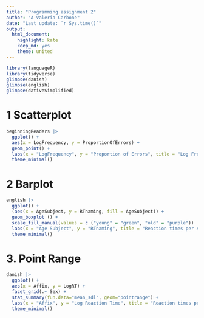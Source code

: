 ---
title: "Programming assignment 2"  
author: "A Valeria Carbone"  
date: "Last update: `r Sys.time()`"  
output:  
  html_document:  
    highlight: kate  
    keep_md: yes  
    theme: united
---

```{r}
library(languageR)
library(tidyverse)
glimpse(danish)
glimpse(english)
glimpse(dativeSimplified)
```



# 1 Scatterplot
```{r}
beginningReaders |>
  ggplot() +
  aes(x = LogFrequency, y = ProportionOfErrors) +
  geom_point() +
  labs(x = "LogFrequency", y = "Proportion of Errors", title = "Log Frequency and Proportion of Errors") +
  theme_minimal()

```






# 2 Barplot
```{r}
english |>
  ggplot() +
  (aes(x = AgeSubject, y = RTnaming, fill = AgeSubject)) +
  geom_boxplot () +
  scale_fill_manual(values = c ("young" = "green", "old" = "purple"))
  labs(x = "Age Subject", y = "RTnaming", title = "Reaction times per Age Group") +
  theme_minimal()

```


# 3. Point Range

```{r}
danish |>
  ggplot() +
  aes(x = Affix, y = LogRT) +
  facet_grid(.~ Sex) +
  stat_summary(fun.data="mean_sdl", geom="pointrange") +
  labs(x = "Affix", y = "Log Reaction Time", title = "Reaction times per Affix") +
  theme_minimal()

```
















